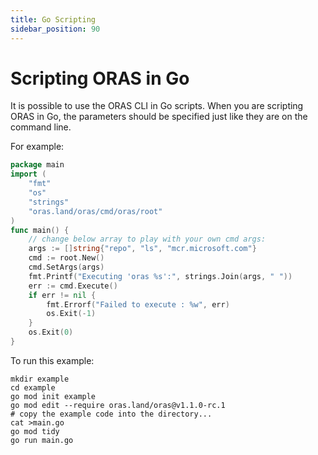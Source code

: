 ```yaml
---
title: Go Scripting
sidebar_position: 90
---
```


# Scripting ORAS in Go

It is possible to use the ORAS CLI in Go scripts.  When you are scripting ORAS in Go, the parameters should be specified just like they are on the command line.

For example:

```go
package main
import (
	"fmt"
	"os"
	"strings"
	"oras.land/oras/cmd/oras/root"
)
func main() {
	// change below array to play with your own cmd args:
	args := []string{"repo", "ls", "mcr.microsoft.com"}
	cmd := root.New()
	cmd.SetArgs(args)
	fmt.Printf("Executing 'oras %s':", strings.Join(args, " "))
	err := cmd.Execute()
	if err != nil {
		fmt.Errorf("Failed to execute : %w", err)
		os.Exit(-1)
	}
	os.Exit(0)
}
```

To run this example:
```
mkdir example
cd example
go mod init example
go mod edit --require oras.land/oras@v1.1.0-rc.1
# copy the example code into the directory...
cat >main.go
go mod tidy
go run main.go
```
